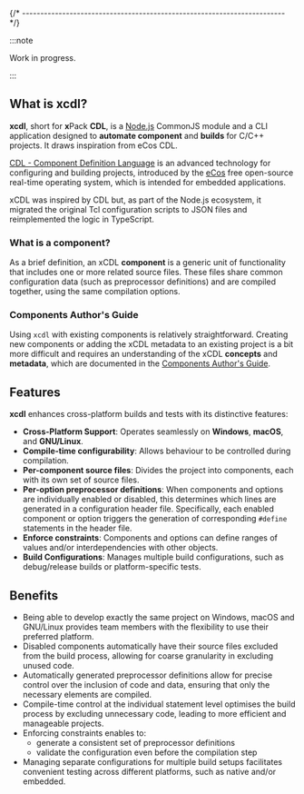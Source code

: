 


{/* ------------------------------------------------------------------------ */}

:::note

Work in progress.

:::

## What is xcdl?

**xcdl**, short for **x**Pack **CDL**, is a
[Node.js](https://nodejs.org/en/) CommonJS  module and a CLI
application designed to **automate component** and **builds**
for C/C++ projects. It draws inspiration from eCos CDL.

[CDL - Component Definition Language](https://ecos.sourceware.org/ecos/docs-latest/cdl-guide/cdl-guide.html)
is an advanced technology for configuring and building projects,
introduced by the [eCos](https://ecos.sourceware.org)
free open-source real-time operating system, which is intended for embedded applications.

xCDL was inspired by CDL but, as part
of the Node.js ecosystem, it migrated the original Tcl configuration
scripts to JSON files and reimplemented the logic in TypeScript.

<WhyNotKconfig />

### What is a component?

As a brief definition, an xCDL **component** is a generic unit of
functionality that includes one or more related source files.
These files share common configuration data (such as preprocessor
definitions) and are compiled together, using the same compilation
options.

### Components Author's Guide

Using `xcdl` with existing components is relatively straightforward.
Creating new components or adding the xCDL metadata to
an existing project is a bit more difficult and
requires an understanding of the xCDL **concepts**
and **metadata**, which are documented in the
[Components Author's Guide](/docs/guide/).

## Features

<XpmXcdlFeatures />

**xcdl** enhances cross-platform builds and tests with its distinctive features:

- **Cross-Platform Support**: Operates seamlessly on **Windows**, **macOS**, and **GNU/Linux**.
- **Compile-time configurability**: Allows behaviour to be controlled during compilation.
- **Per-component source files**: Divides the project into components, each with its own set of source files.
- **Per-option preprocessor definitions**: When components and options are individually enabled or disabled, this determines which lines are generated in a configuration header file. Specifically, each enabled component or option triggers the generation of corresponding `#define` statements in the header file.
- **Enforce constraints**: Components and options can define ranges of values and/or interdependencies with other objects.
- **Build Configurations**: Manages multiple build configurations, such as debug/release builds or platform-specific tests.

## Benefits

- Being able to develop exactly the same project on Windows, macOS and GNU/Linux provides team members with the flexibility to use their preferred platform.
- Disabled components automatically have their source files excluded from the build process, allowing for coarse granularity in excluding unused code.
- Automatically generated preprocessor definitions allow for precise control over the inclusion of code and data, ensuring that only the necessary elements are compiled.
- Compile-time control at the individual statement level optimises the build process by excluding unnecessary code, leading to more efficient and manageable projects.
- Enforcing constraints enables to:
  - generate a consistent set of preprocessor definitions
  - validate the configuration even before the compilation step
- Managing separate configurations for multiple build setups facilitates convenient testing across different platforms, such as native and/or embedded.
